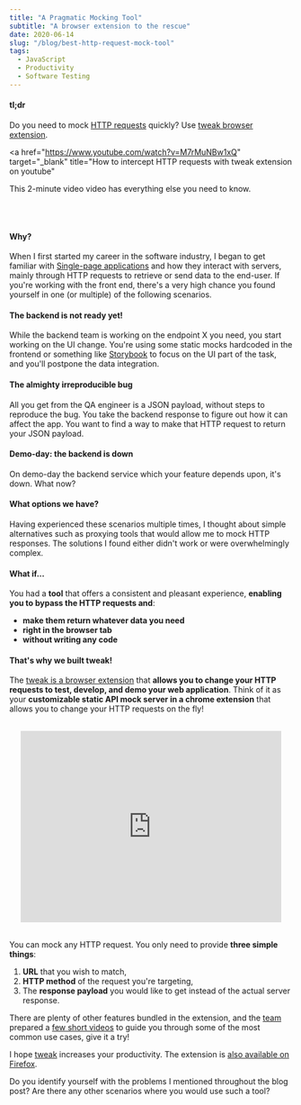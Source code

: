 ```yaml
---
title: "A Pragmatic Mocking Tool"
subtitle: "A browser extension to the rescue"
date: 2020-06-14
slug: "/blog/best-http-request-mock-tool"
tags:
  - JavaScript
  - Productivity
  - Software Testing
---
```



<ScrollToTopButton />

#### tl;dr

Do you need to mock <a href="https://developer.mozilla.org/en-US/docs/Web/HTTP" target="_blank" title="HTTP | MDN">HTTP requests</a> quickly? Use <a href="https://tweak-extension.com" target="_blank" title="tweak browser extension mock API simulator">tweak browser extension</a>.

<a
  href="https://www.youtube.com/watch?v=M7rMuNBw1xQ"
  target="_blank"
  title="How to intercept HTTP requests with tweak extension on youtube"
>
  This 2-minute video
</a> video has everything else you need to know.

<br />
<br />

#### Why?

When I first started my career in the software industry, I began to get familiar with <a href="https://en.wikipedia.org/wiki/Single-page_application" target="_blank" title="Single-page application - Wikipedia">Single-page applications</a> and how
they interact with servers, mainly through HTTP requests to retrieve or send data to the
end-user. If you're working with the front end, there's a very high
chance you found yourself in one (or multiple) of the following scenarios.

#### The backend is not ready yet!

While the backend team is working on the endpoint X you need, you start working
on the UI change. You're using some static mocks hardcoded in the frontend or
something like <a href="https://storybook.js.org/" target="_blank" title="Storybook: UI component explorer for frontend developers">Storybook</a> to focus on the UI part of the task, and you'll
postpone the data integration.

#### The almighty irreproducible bug

All you get from the QA engineer is a JSON payload, without steps to reproduce the bug.
You take the backend response to figure out how it can affect the app. You want
to find a way to make that HTTP request to return your JSON payload.

#### Demo-day: the backend is down

On demo-day the backend service which your feature depends upon, it's down. What now?

#### What options we have?

Having experienced these scenarios multiple times, I thought about simple
alternatives such as proxying tools that would allow me to mock
HTTP responses. The solutions I found either didn't work or were overwhelmingly complex.

#### What if...

You had a **tool** that offers a consistent and pleasant experience, **enabling you to bypass the HTTP requests and**:

- **make them return whatever data you need**
- **right in the browser tab**
- **without writing any code**

#### That's why we built tweak!

The <a href="https://chrome.google.com/webstore/detail/tweak/feahianecghpnipmhphmfgmpdodhcapi" target="_blank" title="tweak mock HTTP requests on chrome store">tweak is a browser extension</a> that
**allows you to change your HTTP requests to test, develop, and demo your web application**. Think
of it as your **customizable static API mock server in a chrome extension** that allows
you to change your HTTP requests on the fly!

<br />

<div style="display:flex;align-items:center;justify-content:center;height: 340px;width: 100%;">
  <iframe
    src="https://www.youtube.com/embed/M7rMuNBw1xQ"
    style="min-height: 340px; width: 100%; margin: 4%; max-width: 720px; border: 0;"
    allowfullscreen
  ></iframe>
</div>

<br />

You can mock any HTTP request. You only need to provide **three simple things**:

1. **URL** that you wish to match,
2. **HTTP method** of the request you're targeting,
3. The **response payload** you would like to get instead of the actual server response.

There are plenty of other features bundled in the extension, and
the <a href="https://tweak-extension.com" target="_blank" title="tweak browser extension team">team</a> prepared
a <a href="https://www.youtube.com/channel/UCRCdRZzz6TTsNx67m9JFVxg" target="_blank" title="tweak youtube channel">few short videos</a> to guide you through some
of the most common use cases, give it a try!

I hope <a href="https://chrome.google.com/webstore/detail/tweak/feahianecghpnipmhphmfgmpdodhcapi" target="_blank" title="tweak mock HTTP requests on chrome store">tweak</a> increases your productivity. The extension is <a href="https://addons.mozilla.org/en-US/firefox/addon/tweak-extension/" target="_blank" title="tweak mock HTTP requests on firefox addons">also available on Firefox</a>.

Do you identify yourself with the problems I mentioned
throughout the blog post? Are there any other scenarios
where you would use such a tool?

